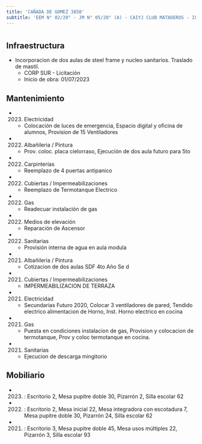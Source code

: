```yaml
---
title: 'CAÑADA DE GOMEZ 3850'
subtitle: 'EEM N° 02/20° - JM N° 05/20° (A) - CAIYJ CLUB MATADEROS - IFTS N° 02'
---
```


#
## Infraestructura

* Incorporacion de dos aulas de steel frame y nucleo sanitarios. Traslado de mastil. 
    + CORP SUR - Licitación 
    + Inicio de obra: 01/07/2023 






## Mantenimiento

*  (2023) Electricidad 
    + Colocación de luces de emergencia, Espacio digital y oficina de alumnos, Provision de 15 Ventiladores

*  (2022) Albañileria / Pintura 
    + Prov. coloc. placa cielorraso, Ejecución de dos aula futuro para 5to

*  (2022) Carpinterías 
    + Reemplazo de 4 puertas antipanico

*  (2022) Cubiertas / Impermeabilizaciones 
    + Reemplazo de Termotanque Electrico

*  (2022) Gas 
    + Readecuar instalación de gas

*  (2022) Medios de elevación 
    + Reparación de Ascensor

*  (2022) Sanitarias 
    + Provisión interna de agua en aula modula

*  (2021) Albañileria / Pintura 
    + Cotizacion de dos aulas SDF 4to Año Se d

*  (2021) Cubiertas / Impermeabilizaciones 
    + IMPERMEABILIZACION DE TERRAZA

*  (2021) Electricidad 
    + Secundarias Futuro 2020, Colocar 3 ventiladores de pared, Tendido electrico alimentacion de Horno, Inst. Horno electrico en cocina

*  (2021) Gas 
    + Puesta en condiciones instalacion de gas, Provision y colocacion de termotanque, Prov y coloc  termotanque en cocina.

*  (2021) Sanitarias 
    + Ejecucion de descarga mingitorio





## Mobiliario

*  (2023) : Escritorio 2, Mesa pupitre doble 30, Pizarrón 2, Silla escolar 62 

*  (2022) : Escritorio 2, Mesa inicial 22, Mesa integradora con escotadura 7, Mesa pupitre doble 30, Pizarrón 24, Silla escolar 62 

*  (2021) : Escritorio 3, Mesa pupitre doble 45, Mesa usos múltiples 22, Pizarrón 3, Silla escolar 93 



